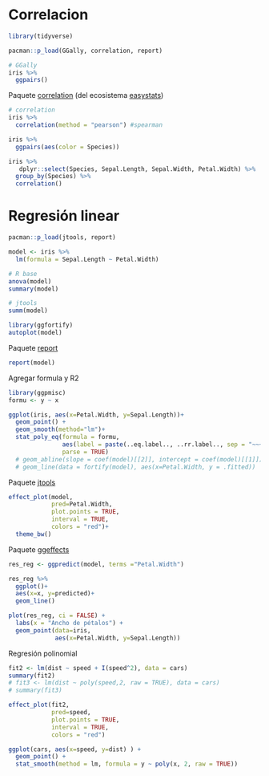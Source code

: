 # Correlacion

```r
library(tidyverse)
```


```r
pacman::p_load(GGally, correlation, report)
```

```r
# GGally
iris %>% 
  ggpairs()
```

Paquete [correlation]("https://easystats.github.io/correlation/articles/types.html") (del ecosistema [easystats]("https://easystats.github.io/easystats/"))

```r
# correlation
iris %>% 
  correlation(method = "pearson") #spearman
```

```r
iris %>% 
  ggpairs(aes(color = Species))
```

```r
iris %>%
   dplyr::select(Species, Sepal.Length, Sepal.Width, Petal.Width) %>%
  group_by(Species) %>%
  correlation()
```

# Regresión linear 

```r
pacman::p_load(jtools, report)
```

```r
model <- iris %>%
  lm(formula = Sepal.Length ~ Petal.Width)

# R base
anova(model)
summary(model)

# jtools
summ(model)
```

```r
library(ggfortify)
autoplot(model)
```


Paquete [report](https://easystats.github.io/report/)

```r
report(model)
```

Agregar formula y R2

```r
library(ggpmisc)
formu <- y ~ x

ggplot(iris, aes(x=Petal.Width, y=Sepal.Length))+
  geom_point() +
  geom_smooth(method="lm")+
  stat_poly_eq(formula = formu,
               aes(label = paste(..eq.label.., ..rr.label.., sep = "~~~")),
               parse = TRUE) 
  # geom_abline(slope = coef(model)[[2]], intercept = coef(model)[[1]])
  # geom_line(data = fortify(model), aes(x=Petal.Width, y = .fitted))
```

Paquete [jtools](https://jtools.jacob-long.com/)

```r
effect_plot(model, 
            pred=Petal.Width, 
            plot.points = TRUE, 
            interval = TRUE, 
            colors = "red")+
  theme_bw()
```

Paquete [ggeffects](https://strengejacke.github.io/ggeffects/index.html)

```r
res_reg <- ggpredict(model, terms ="Petal.Width")

res_reg %>% 
  ggplot()+
  aes(x=x, y=predicted)+
  geom_line()

plot(res_reg, ci = FALSE) + 
  labs(x = "Ancho de pétalos") + 
  geom_point(data=iris, 
             aes(x=Petal.Width, y=Sepal.Length))
```

Regresión polinomial

```r
fit2 <- lm(dist ~ speed + I(speed^2), data = cars)
summary(fit2)
# fit3 <- lm(dist ~ poly(speed,2, raw = TRUE), data = cars)
# summary(fit3)

effect_plot(fit2, 
            pred=speed, 
            plot.points = TRUE, 
            interval = TRUE, 
            colors = "red")

```

```r
ggplot(cars, aes(x=speed, y=dist) ) +
  geom_point() +
  stat_smooth(method = lm, formula = y ~ poly(x, 2, raw = TRUE))
```

